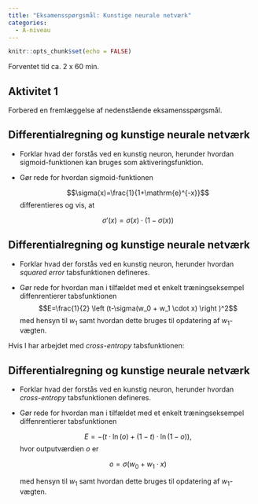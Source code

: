 ```yaml
---
title: "Eksamensspørgsmål: Kunstige neurale netværk"
categories:
  - A-niveau
---
```



```r
knitr::opts_chunk$set(echo = FALSE)
```

::: {.estimeret_tid}

Forventet tid ca. 2 x 60 min.

:::

## Aktivitet 1

Forbered en fremlæggelse af nedenstående eksamensspørgsmål.

::: {.callout-tip collapse="false" appearance="minimal"}

## Differentialregning og kunstige neurale netværk

- Forklar hvad der forstås ved en kunstig neuron, herunder hvordan sigmoid-funktionen kan bruges som aktiveringsfunktion.

- Gør rede for hvordan sigmoid-funktionen

   $$\sigma(x)=\frac{1}{1+\mathrm{e}^{-x}}$$
   differentieres og vis, at
   
   $$\sigma'(x) = \sigma(x) \cdot (1-\sigma(x))$$

:::


::: {.callout-tip collapse="false" appearance="minimal"}

## Differentialregning og kunstige neurale netværk

- Forklar hvad der forstås ved en kunstig neuron, herunder hvordan *squared error* tabsfunktionen defineres.

- Gør rede for hvordan man i tilfældet med et enkelt træningseksempel diffenrentierer tabsfunktionen
   $$E=\frac{1}{2} \left (t-\sigma(w_0 + w_1 \cdot x) \right )^2$$
   med hensyn til $w_1$ samt hvordan dette bruges til opdatering af $w_1$-vægten.

:::

Hvis I har arbejdet med *cross-entropy* tabsfunktionen:

::: {.callout-tip collapse="false" appearance="minimal"}

## Differentialregning og kunstige neurale netværk

- Forklar hvad der forstås ved en kunstig neuron, herunder hvordan *cross-entropy* tabsfunktionen defineres.

- Gør rede for hvordan man i tilfældet med et enkelt træningseksempel diffenrentierer tabsfunktionen
   
   $$
   E= - \left (t \cdot \ln(o) + (1-t) \cdot \ln(1-o)  \right),
   $$
   hvor outputværdien $o$ er

   $$
   o = \sigma(w_0+w_1 \cdot x)
   $$
   
   med hensyn til $w_1$ samt hvordan dette bruges til opdatering af $w_1$-vægten.

:::

